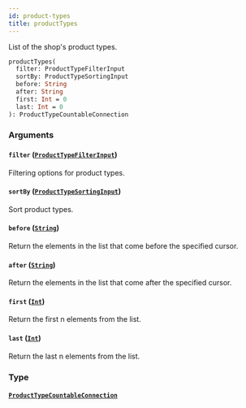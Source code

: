 ```yaml
---
id: product-types
title: productTypes
---
```


List of the shop's product types.

```graphql
productTypes(
  filter: ProductTypeFilterInput
  sortBy: ProductTypeSortingInput
  before: String
  after: String
  first: Int = 0
  last: Int = 0
): ProductTypeCountableConnection

```

### Arguments

#### `filter` ([`ProductTypeFilterInput`](/developer/api-reference/inputs/product-type-filter-input.mdx))

Filtering options for product types.

#### `sortBy` ([`ProductTypeSortingInput`](/developer/api-reference/inputs/product-type-sorting-input.mdx))

Sort product types.

#### `before` ([`String`](/developer/api-reference/scalars/string.mdx))

Return the elements in the list that come before the specified cursor.

#### `after` ([`String`](/developer/api-reference/scalars/string.mdx))

Return the elements in the list that come after the specified cursor.

#### `first` ([`Int`](/developer/api-reference/scalars/int.mdx))

Return the first n elements from the list.

#### `last` ([`Int`](/developer/api-reference/scalars/int.mdx))

Return the last n elements from the list.

### Type

#### [`ProductTypeCountableConnection`](/developer/api-reference/objects/product-type-countable-connection.mdx)
